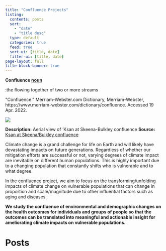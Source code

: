 ```yaml
---
title: "Confluence Projects"
listing:
  contents: posts
  sort:
    - "date"
    - "title desc"
  type: default
  categories: true
  feed: true
  sort-ui: [title, date]
  filter-ui: [title, date]
page-layout: full
title-block-banner: true
---
```


**Confluence [noun](https://www.merriam-webster.com/dictionary/noun)**

:the flowing together of two or more streams

\"Confluence.\" Merriam-Webster.com Dictionary, Merriam-Webster, https://www.merriam-webster.com/dictionary/confluence. Accessed 19 Apr. 2022.

![](https://upload.wikimedia.org/wikipedia/commons/d/d7/%27Ksan_at_Skeena-Bulkley_confluence.jpg)

**Description:** Aerial view of 'Ksan at Skeena-Bulkley confluence **Source:** [Ksan at Skeena/Bulkley confluence](https://www.flickr.com/photos/sbeebe/6851904290/)

Climate change is a grand challenge for life on Earth and will likely have devastating impacts on future generations. Regardless of whether our mitigation efforts are successful or not, varying degrees of climate impact are inevitable on different human populations. This is highly important due to a changing population that constantly shifts who is vulnerable and to what degree. 

In the confluence project, we aim to focus on the transforming/unfolding impacts of climate change on vulnerable populations that can change in proportion and scale/magnitude due to other influential factors such as aging and diseases. 

**We study the confluence of environmental and demographic changes on the health outcomes for individuals and groups of people so that the outcomes can be translated into meaningful and actionable insight for ameliorating climate impacts on vulnerable populations.**

# Posts 
